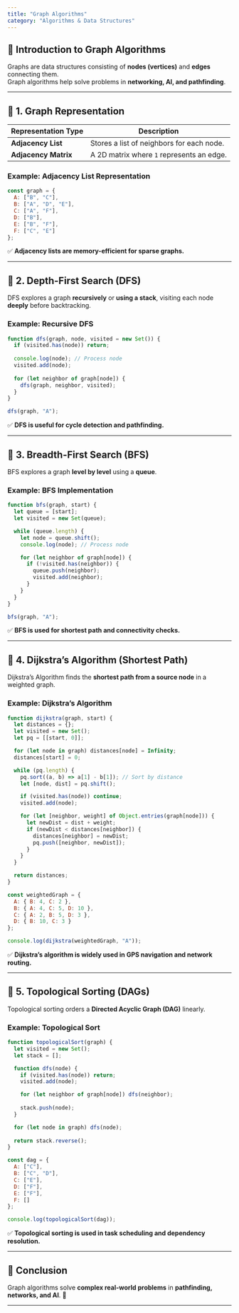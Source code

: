```yaml
---
title: "Graph Algorithms"
category: "Algorithms & Data Structures"
---
```


## 📌 Introduction to Graph Algorithms

Graphs are data structures consisting of **nodes (vertices)** and **edges** connecting them.  
Graph algorithms help solve problems in **networking, AI, and pathfinding**.

---

## 🔹 1. Graph Representation

| Representation Type | Description |
|--------------------|-------------|
| **Adjacency List** | Stores a list of neighbors for each node. |
| **Adjacency Matrix** | A 2D matrix where `1` represents an edge. |

### **Example: Adjacency List Representation**
```javascript
const graph = {
  A: ["B", "C"],
  B: ["A", "D", "E"],
  C: ["A", "F"],
  D: ["B"],
  E: ["B", "F"],
  F: ["C", "E"]
};
```

✅ **Adjacency lists are memory-efficient for sparse graphs.**  

---

## 🔹 2. Depth-First Search (DFS)

DFS explores a graph **recursively** or **using a stack**, visiting each node **deeply** before backtracking.

### **Example: Recursive DFS**
```javascript
function dfs(graph, node, visited = new Set()) {
  if (visited.has(node)) return;
  
  console.log(node); // Process node
  visited.add(node);
  
  for (let neighbor of graph[node]) {
    dfs(graph, neighbor, visited);
  }
}

dfs(graph, "A");
```

✅ **DFS is useful for cycle detection and pathfinding.**  

---

## 🔹 3. Breadth-First Search (BFS)

BFS explores a graph **level by level** using a **queue**.

### **Example: BFS Implementation**
```javascript
function bfs(graph, start) {
  let queue = [start];
  let visited = new Set(queue);

  while (queue.length) {
    let node = queue.shift();
    console.log(node); // Process node

    for (let neighbor of graph[node]) {
      if (!visited.has(neighbor)) {
        queue.push(neighbor);
        visited.add(neighbor);
      }
    }
  }
}

bfs(graph, "A");
```

✅ **BFS is used for shortest path and connectivity checks.**  

---

## 🔹 4. Dijkstra’s Algorithm (Shortest Path)

Dijkstra’s Algorithm finds the **shortest path from a source node** in a weighted graph.

### **Example: Dijkstra’s Algorithm**
```javascript
function dijkstra(graph, start) {
  let distances = {};
  let visited = new Set();
  let pq = [[start, 0]];

  for (let node in graph) distances[node] = Infinity;
  distances[start] = 0;

  while (pq.length) {
    pq.sort((a, b) => a[1] - b[1]); // Sort by distance
    let [node, dist] = pq.shift();

    if (visited.has(node)) continue;
    visited.add(node);

    for (let [neighbor, weight] of Object.entries(graph[node])) {
      let newDist = dist + weight;
      if (newDist < distances[neighbor]) {
        distances[neighbor] = newDist;
        pq.push([neighbor, newDist]);
      }
    }
  }

  return distances;
}

const weightedGraph = {
  A: { B: 4, C: 2 },
  B: { A: 4, C: 5, D: 10 },
  C: { A: 2, B: 5, D: 3 },
  D: { B: 10, C: 3 }
};

console.log(dijkstra(weightedGraph, "A"));
```

✅ **Dijkstra’s algorithm is widely used in GPS navigation and network routing.**  

---

## 🔹 5. Topological Sorting (DAGs)

Topological sorting orders a **Directed Acyclic Graph (DAG)** linearly.

### **Example: Topological Sort**
```javascript
function topologicalSort(graph) {
  let visited = new Set();
  let stack = [];

  function dfs(node) {
    if (visited.has(node)) return;
    visited.add(node);

    for (let neighbor of graph[node]) dfs(neighbor);
    
    stack.push(node);
  }

  for (let node in graph) dfs(node);
  
  return stack.reverse();
}

const dag = {
  A: ["C"],
  B: ["C", "D"],
  C: ["E"],
  D: ["F"],
  E: ["F"],
  F: []
};

console.log(topologicalSort(dag));
```

✅ **Topological sorting is used in task scheduling and dependency resolution.**  

---

## 📌 Conclusion

Graph algorithms solve **complex real-world problems** in **pathfinding, networks, and AI**. 🚀  

---
